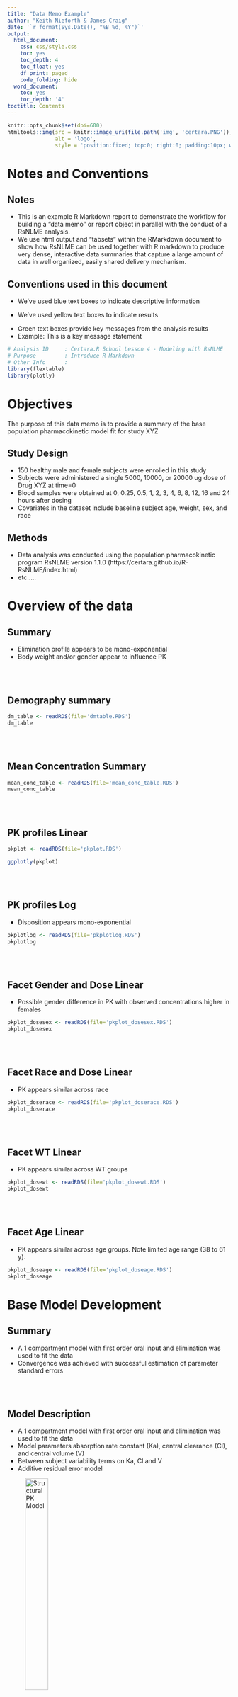 ```yaml
---
title: "Data Memo Example"
author: "Keith Nieforth & James Craig"
date: '`r format(Sys.Date(), "%B %d, %Y")`'
output:
  html_document:
    css: css/style.css
    toc: yes
    toc_depth: 4
    toc_float: yes
    df_print: paged
    code_folding: hide
  word_document:
    toc: yes
    toc_depth: '4'
toctitle: Contents
---
```


```r
knitr::opts_chunk$set(dpi=600) 
htmltools::img(src = knitr::image_uri(file.path('img', 'certara.PNG')), 
               alt = 'logo', 
               style = 'position:fixed; top:0; right:0; padding:10px; width:300px;')
```

# Notes and Conventions {.tabset .tabset-fade .tabset-pills} 

## Notes

::: {#description-overview}
* This is an example R Markdown report to demonstrate the workflow for building a "data memo" or report object in parallel with the conduct of a RsNLME analysis.
* We use html output and "tabsets" within the RMarkdown document to show how RsNLME can be used together with R markdown to produce very dense, interactive data summaries that capture a large amount of data in well organized, easily shared delivery mechanism.
:::

## Conventions used in this document

::: {.description}
* We've used blue text boxes to indicate descriptive information
:::

::: {.results}
* We've used yellow text boxes to indicate results
:::

::: {.keymessage}
*  Green text boxes provide key messages from the analysis results
*  Example:  This is a key message statement
:::

```r
# Analysis ID     : Certara.R School Lesson 4 - Modeling with RsNLME
# Purpose         : Introduce R Markdown 
# Other Info      : 
library(flextable)
library(plotly)
```

# Objectives {.tabset .tabset-fade .tabset-pills} 

The purpose of this data memo is to provide a summary of the base population pharmacokinetic model fit for study XYZ   

## Study Design
::: {.description}
*  150 healthy male and female subjects were enrolled in this study
*  Subjects were administered a single 5000, 10000, or 20000 ug dose of Drug XYZ at time=0
*  Blood samples were obtained at 0, 0.25, 0.5, 1, 2, 3, 4, 6, 8, 12, 16 and 24 hours after dosing
*  Covariates in the dataset include baseline subject age, weight, sex, and race
:::

## Methods
::: {.description}
*  Data analysis was conducted using the population pharmacokinetic program RsNLME version 1.1.0 (https://certara.github.io/R-RsNLME/index.html) 
*  etc.....
:::

# Overview of the data {.tabset .tabset-fade .tabset-pills}

## Summary

::: {.keymessage}
*  Elimination profile appears to be mono-exponential
*  Body weight and/or gender appear to influence PK
:::

<br><br>

## Demography summary {.tabset .tabset-fade .tabset-pills}

```r

dm_table <- readRDS(file='dmtable.RDS')
dm_table

```

<br><br>

## Mean Concentration Summary {.tabset .tabset-fade .tabset-pills}

```r

mean_conc_table <- readRDS(file='mean_conc_table.RDS')
mean_conc_table

```

<br><br>

## PK profiles Linear {.tabset .tabset-fade .tabset-pills}

```r

pkplot <- readRDS(file='pkplot.RDS')

ggplotly(pkplot)

```

<br><br>

## PK profiles Log {.tabset .tabset-fade .tabset-pills}

::: {.results}
-   Disposition appears mono-exponential
:::

```r

pkplotlog <- readRDS(file='pkplotlog.RDS')
pkplotlog

```

<br><br>

## Facet Gender and Dose Linear {.tabset .tabset-fade .tabset-pills}

::: {.results}
-   Possible gender difference in PK with observed concentrations higher in females
:::

```r

pkplot_dosesex <- readRDS(file='pkplot_dosesex.RDS')
pkplot_dosesex

```

<br><br>

## Facet Race and Dose Linear {.tabset .tabset-fade .tabset-pills}

::: {.results}
-   PK appears similar across race
:::

```r

pkplot_doserace <- readRDS(file='pkplot_doserace.RDS')
pkplot_doserace

```

<br><br>

## Facet WT Linear {.tabset .tabset-fade .tabset-pills}

::: {.results}
-   PK appears similar across WT groups
:::

```r

pkplot_dosewt <- readRDS(file='pkplot_dosewt.RDS')
pkplot_dosewt

```

<br><br>

## Facet Age Linear {.tabset .tabset-fade .tabset-pills}

::: {.results}
-   PK appears similar across age groups.  Note limited age range (38 to 61 y). 
:::

```r

pkplot_doseage <- readRDS(file='pkplot_doseage.RDS')
pkplot_doseage

```

# Base Model Development {.tabset .tabset-fade .tabset-pills}

## Summary

::: {.keymessage}
*  A 1 compartment model with first order oral input and elimination was used to fit the data
*  Convergence was achieved with successful estimation of parameter standard errors
:::

<br><br>

## Model Description {.tabset .tabset-fade .tabset-pills}

::: {.results}
*  A 1 compartment model with first order oral input and elimination was used to fit the data
*  Model parameters absorption rate constant (Ka), central clearance (Cl), and central volume (V)
*  Between subject variability terms on Ka, Cl and V 
*  Additive residual error model
:::

![Structural PK Model](img/onecptoral.png "One Compartment with Oral Input"){width=35%}
```r

## View the updated model 
basemod<-readRDS("basemod.RDS")
print(basemod)

```

## Model Fit Summary {.tabset .tabset-fade .tabset-pills}
::: {.results}
*  Convergence was achieved with successful estimation of parameter standard errors
:::

```r

## View the updated model 
basemodfit<-readRDS("basemodfit.RDS")
print(basemodfit)

```



# Session Info {.tabset .tabset-fade .tabset-pills}

```r
sessionInfo()
```
